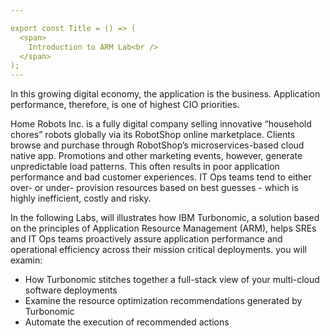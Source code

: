 ```yaml
---

export const Title = () => (
  <span>
    Introduction to ARM Lab<br />
  </span>
);
---
```



In this growing digital economy, the application is the business. Application performance, therefore, is one of highest CIO priorities.

Home Robots Inc. is a fully digital company selling innovative “household chores” robots globally via its RobotShop online marketplace. Clients browse and purchase through RobotShop’s microservices-based cloud native app. Promotions and other marketing events, however, generate unpredictable load patterns. This often results in poor application performance and bad customer experiences. IT Ops teams tend to either over- or under- provision resources based on best guesses - which is highly inefficient, costly and risky.

In the following Labs, will illustrates how IBM Turbonomic, a solution based on the principles of Application Resource Management (ARM), helps SREs and IT Ops teams proactively assure application performance and operational efficiency across their mission critical deployments. you will examin:

 - How Turbonomic stitches together a full-stack view of your multi-cloud software deployments
 - Examine the resource optimization recommendations generated by Turbonomic
 - Automate the execution of recommended actions
